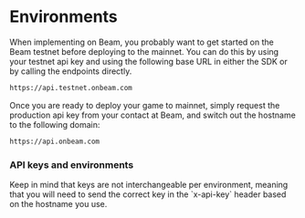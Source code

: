 
# Environments

When implementing on Beam, you probably want to get started on the Beam testnet before deploying to the mainnet. You can do this by using your testnet api key and using the following base URL in either the SDK or by calling the endpoints directly.

````md filename="BASE URL"
https://api.testnet.onbeam.com
````

Once you are ready to deploy your game to mainnet, simply request the production api key from your contact at Beam, and switch out the hostname to the following domain:

````md filename="BASE URL"
https://api.onbeam.com
````

### API keys and environments

<Callout emoji="⚠️">
  Keep in mind that keys are not interchangeable per environment, meaning that you will need to send the correct key in the `x-api-key` header based on the hostname you use.
</Callout>